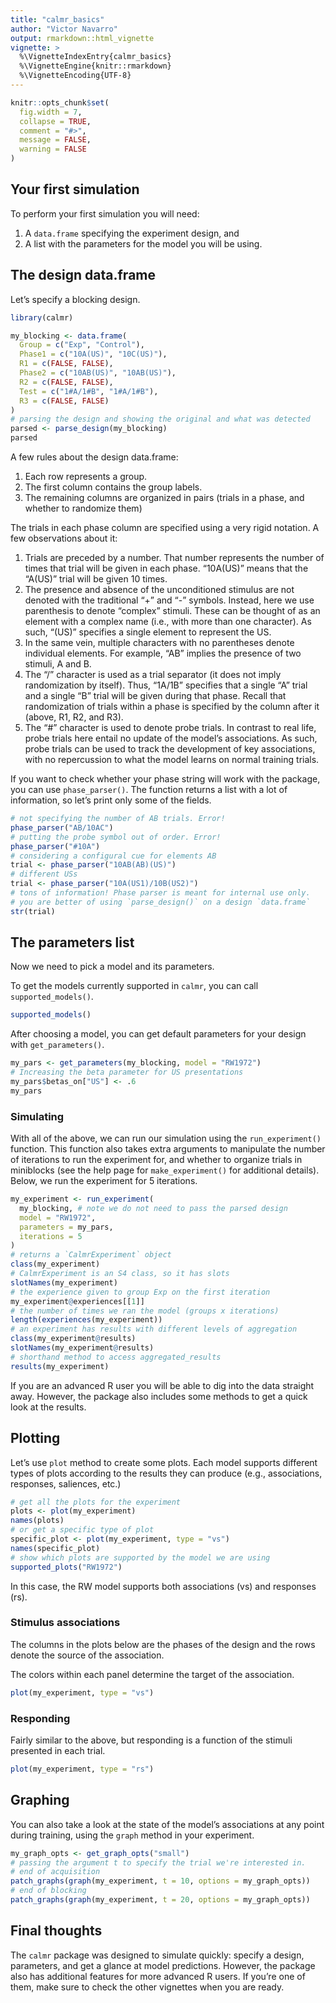 ```yaml
---
title: "calmr_basics"
author: "Victor Navarro"
output: rmarkdown::html_vignette
vignette: >
  %\VignetteIndexEntry{calmr_basics}
  %\VignetteEngine{knitr::rmarkdown}
  %\VignetteEncoding{UTF-8}
---
```


```R
knitr::opts_chunk$set(
  fig.width = 7,
  collapse = TRUE,
  comment = "#>",
  message = FALSE,
  warning = FALSE
)
```

## Your first simulation

To perform your first simulation you will need:

1. A `data.frame` specifying the experiment design, and
2. A list with the parameters for the model you will be using.

## The design data.frame

Let's specify a blocking design.

```r
library(calmr)

my_blocking <- data.frame(
  Group = c("Exp", "Control"),
  Phase1 = c("10A(US)", "10C(US)"),
  R1 = c(FALSE, FALSE),
  Phase2 = c("10AB(US)", "10AB(US)"),
  R2 = c(FALSE, FALSE),
  Test = c("1#A/1#B", "1#A/1#B"),
  R3 = c(FALSE, FALSE)
)
# parsing the design and showing the original and what was detected
parsed <- parse_design(my_blocking)
parsed
```


A few rules about the design data.frame:

1. Each row represents a group.
2. The first column contains the group labels.
3. The remaining columns are organized in pairs (trials in a phase, and whether to randomize them)

The trials in each phase column are specified using a very rigid notation. A few observations about it:

1. Trials are preceded by a number. That number represents 
the number of times that trial will be given in each phase. 
"10A(US)" means that the "A(US)" trial will be given 10 times.
2. The presence and absence of the unconditioned stimulus are 
not denoted with the traditional "+" and "-" symbols. Instead, 
here we use parenthesis to denote "complex" stimuli. These can 
be thought of as an element with a complex name (i.e., with 
more than one character). As such, "(US)" specifies a single 
element to represent the US.
3. In the same vein, multiple characters with no parentheses 
denote individual elements.
For example, "AB" implies the presence of two stimuli, A and B.
4. The "/" character is used as a trial separator 
(it does not imply randomization by itself). 
Thus, "1A/1B" specifies that a single "A" trial 
and a single "B" trial will be given during that phase. 
Recall that randomization of trials within a phase is 
specified by the column after it (above, R1, R2, and R3).
5. The "#" character is used to denote probe trials. 
In contrast to real life, probe trials here entail no 
update of the model's associations. As such, 
probe trials can be used to track the development 
of key associations, with no repercussion to what 
the model learns on normal training trials.

If you want to check whether your phase string will work with the package, 
you can use `phase_parser()`.
The function returns a list with a lot of information, 
so let's print only some of the fields.

```r
# not specifying the number of AB trials. Error!
phase_parser("AB/10AC")
# putting the probe symbol out of order. Error!
phase_parser("#10A")
# considering a configural cue for elements AB
trial <- phase_parser("10AB(AB)(US)")
# different USs
trial <- phase_parser("10A(US1)/10B(US2)")
# tons of information! Phase parser is meant for internal use only.
# you are better of using `parse_design()` on a design `data.frame`
str(trial)
```


## The parameters list

Now we need to pick a model and its parameters.

To get the models currently supported in `calmr`, you can call `supported_models()`.

```r
supported_models()
```

After choosing a model, you can get default parameters for your design with `get_parameters()`.

```r
my_pars <- get_parameters(my_blocking, model = "RW1972")
# Increasing the beta parameter for US presentations
my_pars$betas_on["US"] <- .6
my_pars
```


### Simulating

With all of the above, we can run our simulation using the `run_experiment()` function.
This function also takes extra arguments to manipulate the number of iterations to run the experiment for, 
and whether to organize trials in miniblocks (see the help page for `make_experiment()` for additional details).
Below, we run the experiment for 5 iterations.

```r
my_experiment <- run_experiment(
  my_blocking, # note we do not need to pass the parsed design
  model = "RW1972",
  parameters = my_pars,
  iterations = 5
)
# returns a `CalmrExperiment` object
class(my_experiment)
# CalmrExperiment is an S4 class, so it has slots
slotNames(my_experiment)
# the experience given to group Exp on the first iteration
my_experiment@experiences[[1]]
# the number of times we ran the model (groups x iterations)
length(experiences(my_experiment))
# an experiment has results with different levels of aggregation
class(my_experiment@results)
slotNames(my_experiment@results)
# shorthand method to access aggregated_results
results(my_experiment)
```

If you are an advanced R user you will be able to dig into the data straight away. However, 
the package also includes some methods to get a quick look at the results.

## Plotting

Let's use `plot` method to create some plots.
Each model supports different types of plots according to the results they can produce
(e.g., associations, responses, saliences, etc.)

```r
# get all the plots for the experiment
plots <- plot(my_experiment)
names(plots)
# or get a specific type of plot
specific_plot <- plot(my_experiment, type = "vs")
names(specific_plot)
# show which plots are supported by the model we are using
supported_plots("RW1972")
```

In this case, the RW model supports both associations (vs) and responses (rs).

### Stimulus associations

The columns in the plots below are the phases of the design and the rows denote 
the source of the association.

The colors within each panel determine the target of the association.

```r
plot(my_experiment, type = "vs")
```

### Responding

Fairly similar to the above, but responding is a function of the stimuli presented in each trial.

```r
plot(my_experiment, type = "rs")
```

## Graphing

You can also take a look at the state of the model's associations at any 
point during training, using the `graph` method in your experiment.

```r
my_graph_opts <- get_graph_opts("small")
# passing the argument t to specify the trial we're interested in.
# end of acquisition
patch_graphs(graph(my_experiment, t = 10, options = my_graph_opts))
# end of blocking
patch_graphs(graph(my_experiment, t = 20, options = my_graph_opts))
```

## Final thoughts

The `calmr` package was designed to simulate quickly: specify a design, parameters, 
and get a glance at model predictions. 
However, the package also has additional features for more advanced R users. If you're one of them, make sure to check
the other vignettes when you are ready.

